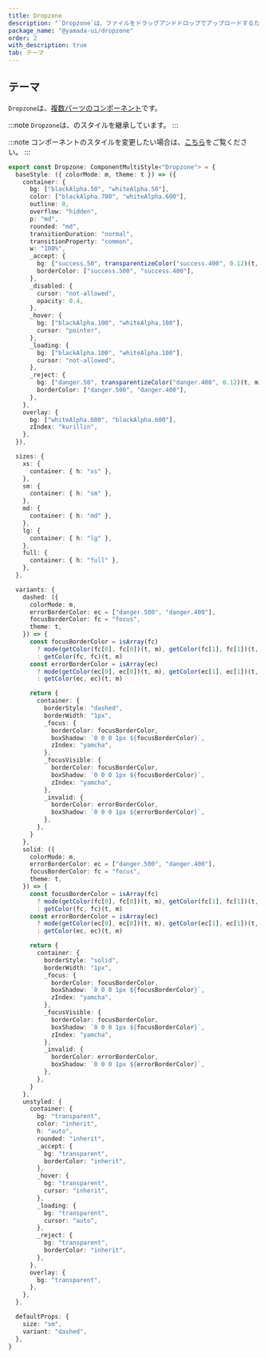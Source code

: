 ```yaml
---
title: Dropzone
description: "`Dropzone`は、ファイルをドラッグアンドドロップでアップロードするために使用されるコンポーネントです。"
package_name: "@yamada-ui/dropzone"
order: 2
with_description: true
tab: テーマ
---
```


## テーマ

`Dropzone`は、[複数パーツのコンポーネント](/styled-system/theming/component-styles#複数パーツのコンポーネント)です。

:::note
`Dropzone`は、のスタイルを継承しています。
:::

:::note
コンポーネントのスタイルを変更したい場合は、[こちら](/styled-system/theming/customize-theme#コンポーネントのスタイルを変更する)をご覧ください。
:::

```ts
export const Dropzone: ComponentMultiStyle<"Dropzone"> = {
  baseStyle: ({ colorMode: m, theme: t }) => ({
    container: {
      bg: ["blackAlpha.50", "whiteAlpha.50"],
      color: ["blackAlpha.700", "whiteAlpha.600"],
      outline: 0,
      overflow: "hidden",
      p: "md",
      rounded: "md",
      transitionDuration: "normal",
      transitionProperty: "common",
      w: "100%",
      _accept: {
        bg: ["success.50", transparentizeColor("success.400", 0.12)(t, m)],
        borderColor: ["success.500", "success.400"],
      },
      _disabled: {
        cursor: "not-allowed",
        opacity: 0.4,
      },
      _hover: {
        bg: ["blackAlpha.100", "whiteAlpha.100"],
        cursor: "pointer",
      },
      _loading: {
        bg: ["blackAlpha.100", "whiteAlpha.100"],
        cursor: "not-allowed",
      },
      _reject: {
        bg: ["danger.50", transparentizeColor("danger.400", 0.12)(t, m)],
        borderColor: ["danger.500", "danger.400"],
      },
    },
    overlay: {
      bg: ["whiteAlpha.600", "blackAlpha.600"],
      zIndex: "kurillin",
    },
  }),

  sizes: {
    xs: {
      container: { h: "xs" },
    },
    sm: {
      container: { h: "sm" },
    },
    md: {
      container: { h: "md" },
    },
    lg: {
      container: { h: "lg" },
    },
    full: {
      container: { h: "full" },
    },
  },

  variants: {
    dashed: ({
      colorMode: m,
      errorBorderColor: ec = ["danger.500", "danger.400"],
      focusBorderColor: fc = "focus",
      theme: t,
    }) => {
      const focusBorderColor = isArray(fc)
        ? mode(getColor(fc[0], fc[0])(t, m), getColor(fc[1], fc[1])(t, m))(m)
        : getColor(fc, fc)(t, m)
      const errorBorderColor = isArray(ec)
        ? mode(getColor(ec[0], ec[0])(t, m), getColor(ec[1], ec[1])(t, m))(m)
        : getColor(ec, ec)(t, m)

      return {
        container: {
          borderStyle: "dashed",
          borderWidth: "1px",
          _focus: {
            borderColor: focusBorderColor,
            boxShadow: `0 0 0 1px ${focusBorderColor}`,
            zIndex: "yamcha",
          },
          _focusVisible: {
            borderColor: focusBorderColor,
            boxShadow: `0 0 0 1px ${focusBorderColor}`,
            zIndex: "yamcha",
          },
          _invalid: {
            borderColor: errorBorderColor,
            boxShadow: `0 0 0 1px ${errorBorderColor}`,
          },
        },
      }
    },
    solid: ({
      colorMode: m,
      errorBorderColor: ec = ["danger.500", "danger.400"],
      focusBorderColor: fc = "focus",
      theme: t,
    }) => {
      const focusBorderColor = isArray(fc)
        ? mode(getColor(fc[0], fc[0])(t, m), getColor(fc[1], fc[1])(t, m))(m)
        : getColor(fc, fc)(t, m)
      const errorBorderColor = isArray(ec)
        ? mode(getColor(ec[0], ec[0])(t, m), getColor(ec[1], ec[1])(t, m))(m)
        : getColor(ec, ec)(t, m)

      return {
        container: {
          borderStyle: "solid",
          borderWidth: "1px",
          _focus: {
            borderColor: focusBorderColor,
            boxShadow: `0 0 0 1px ${focusBorderColor}`,
            zIndex: "yamcha",
          },
          _focusVisible: {
            borderColor: focusBorderColor,
            boxShadow: `0 0 0 1px ${focusBorderColor}`,
            zIndex: "yamcha",
          },
          _invalid: {
            borderColor: errorBorderColor,
            boxShadow: `0 0 0 1px ${errorBorderColor}`,
          },
        },
      }
    },
    unstyled: {
      container: {
        bg: "transparent",
        color: "inherit",
        h: "auto",
        rounded: "inherit",
        _accept: {
          bg: "transparent",
          borderColor: "inherit",
        },
        _hover: {
          bg: "transparent",
          cursor: "inherit",
        },
        _loading: {
          bg: "transparent",
          cursor: "auto",
        },
        _reject: {
          bg: "transparent",
          borderColor: "inherit",
        },
      },
      overlay: {
        bg: "transparent",
      },
    },
  },

  defaultProps: {
    size: "sm",
    variant: "dashed",
  },
}
```
